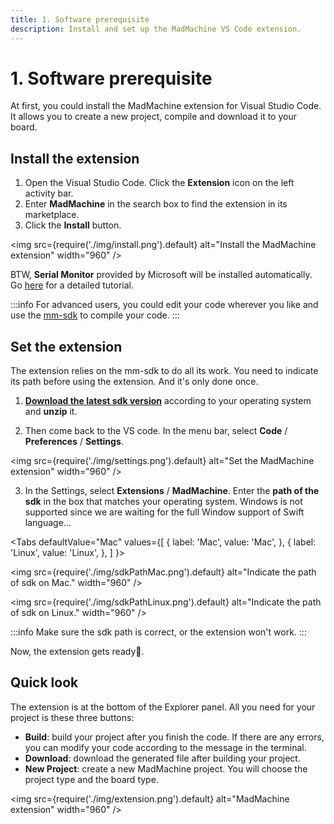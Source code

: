 ```yaml
---
title: 1. Software prerequisite
description: Install and set up the MadMachine VS Code extension.
---
```


# 1. Software prerequisite

At first, you could install the MadMachine extension for Visual Studio Code. It allows you to create a new project, compile and download it to your board. 

## Install the extension

1. Open the Visual Studio Code. Click the **Extension** icon on the left activity bar.
2. Enter **MadMachine** in the search box to find the extension in its marketplace.
3. Click the **Install** button. 

<img
  src={require('./img/install.png').default}
  alt="Install the MadMachine extension" width="960"
/>

BTW, **Serial Monitor** provided by Microsoft will be installed automatically. Go [here](../advanced/serial-debug) for a detailed tutorial.


:::info
For advanced users, you could edit your code wherever you like and use the [mm-sdk](../advanced/mm-sdk) to compile your code.
:::

## Set the extension

The extension relies on the mm-sdk to do all its work. You need to indicate its path before using the extension. And it's only done once.

1. [**Download the latest sdk version**](https://github.com/madmachineio/mm-sdk/releases) according to your operating system and **unzip** it.

2. Then come back to the VS code. In the menu bar, select **Code** / **Preferences** / **Settings**.

<img
  src={require('./img/settings.png').default}
  alt="Set the MadMachine extension" width="960"
/>

3. In the Settings, select **Extensions** / **MadMachine**. Enter the **path of the sdk** in the box that matches your operating system. Windows is not supported since we are waiting for the full Window support of Swift language...



<Tabs
  defaultValue="Mac"
  values={[
    { label: 'Mac', value: 'Mac', },
    { label: 'Linux', value: 'Linux', },
  ]
}>

<TabItem value="Mac">

<img
  src={require('./img/sdkPathMac.png').default}
  alt="Indicate the path of sdk on Mac." width="960"
/>

</TabItem>
<TabItem value="Linux">

<img
  src={require('./img/sdkPathLinux.png').default}
  alt="Indicate the path of sdk on Linux." width="960"
/>

</TabItem>
</Tabs>


:::info
Make sure the sdk path is correct, or the extension won't work.
:::

Now, the extension gets ready👏.

## Quick look

The extension is at the bottom of the Explorer panel. All you need for your project is these three buttons:

- **Build**: build your project after you finish the code. If there are any errors, you can modify your code according to the message in the terminal.
- **Download**: download the generated file after building your project.
- **New Project**: create a new MadMachine project. You will choose the project type and the board type.

<img
  src={require('./img/extension.png').default}
  alt="MadMachine extension" width="960"
/>